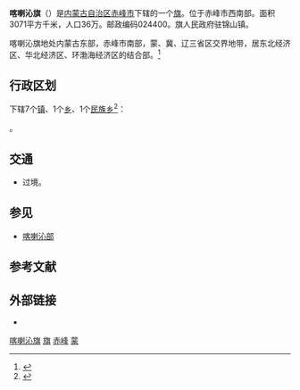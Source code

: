 {{Infobox China County
|county  = 喀喇沁旗
|Photo =
|Photoname=
|officerTitle=
|officer=
|officerTitle2=
|officer2=
|map =
|map size =
|Pinyin   = kā lā qìn qí
|Belong = [[内蒙古自治区|内蒙古自治区]][[赤峰市|赤峰市]]
|Types= [[旗_(行政区划)|旗]]
|admincode =
|founded =
|seat =
|division=
|town=
|township=
|subdistrict=
|area = 3071平方千米
|area land =
|area water =
|census yr = 
|pop =36万
|density =
|postcode =024400
|areacode=
|carlicense=
|web = 
}}
'''喀喇沁旗'''（{{Mong|m=ᠬᠠᠷᠠᠴᠢᠨ <br>ᠬᠣᠰᠢᠭᠤ|k=Харчин хошуу}}）是[[内蒙古自治区|内蒙古自治区]][[赤峰市|赤峰市]]下辖的一个[[旗_(行政区划)|旗]]。位于赤峰市西南部。面积3071平方千米，人口36万。邮政编码024400。旗人民政府驻锦山镇。

喀喇沁旗地处内蒙古东部，赤峰市南部，蒙、冀、辽三省区交界地带，居东北经济区、华北经济区、环渤海经济区的结合部。<ref>{{Cite web|title=喀喇沁旗情况介绍|url=http://www.klq.gov.cn/contents/290/7730.html|accessdate=2020-06-18|date=2019-09-24|work=喀喇沁旗政府网站|language=zh-HANS|archive-date=2021-01-20|archive-url=https://web.archive.org/web/20210120183639/http://www.klq.gov.cn/contents/290/7730.html|dead-url=no}}</ref>

== 行政区划 ==
{{PAGENAMEBASE}}下辖7个[[行政建制镇|镇]]、1个[[乡_(中华人民共和国)|乡]]、1个[[民族乡|民族乡]]<ref>{{PRC admin/ref sgc|15/04/28}}</ref>：

{{PRC admin/children|15/04/28}}。

== 交通 ==
* {{中国国道名|306}}过境。

==参见==
*[[喀喇沁部|喀喇沁部]]

== 参考文献 ==
{{reflist}}

== 外部链接 ==
* {{Official website|http://www.klq.gov.cn/|name=喀喇沁旗人民政府}}

{{InnerMongolia-stub}}
{{喀喇沁旗行政区划}}
{{赤峰市行政区划}}
{{内蒙古行政区划}}
{{国家级贫困县|前}}

[[Category:喀喇沁旗|]]
[[Category:赤峰县级行政区|旗]]
[[Category:内蒙古自治区的旗|赤峰]]
[[Category:原国家级贫困县|蒙]]